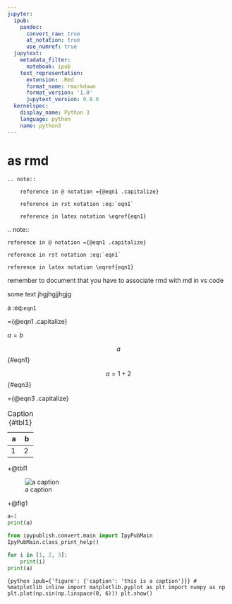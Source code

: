 ```yaml
---
jupyter:
  ipub:
    pandoc:
      convert_raw: true 
      at_notation: true
      use_numref: true
  jupytext:
    metadata_filter:
      notebook: ipub
    text_representation:
      extension: .Rmd
      format_name: rmarkdown
      format_version: '1.0'
      jupytext_version: 0.8.6
  kernelspec:
    display_name: Python 3
    language: python
    name: python3
---
```


# as rmd

```
.. note::

    reference in @ notation ={@eqn1 .capitalize}

    reference in rst notation :eq:`eqn1`

    reference in latex notation \eqref{eqn1}
```

.. note::

    reference in @ notation ={@eqn1 .capitalize}

    reference in rst notation :eq:`eqn1`

    reference in latex notation \eqref{eqn1}

remember to document that you have to associate rmd with md in vs code

some text jhgjhgjjhgjg

a :eq:`eqn1`

={@eqn1 .capitalize}

$a=b$

$$a$$ {#eqn1}

$$a=1+2$$ {#eqn3}

={@eqn3 .capitalize}

a b
- -
1 2

Table: Caption {#tbl1}

+@tbl1

![a caption](_static/example.jpg){#fig1}

+@fig1

```python
a=1
print(a)
```

```python
from ipypublish.convert.main import IpyPubMain
IpyPubMain.class_print_help()
```

```python
for i in [1, 2, 3]:
    print(i)
print(a)
```


```{python ipub={'figure': {'caption': 'this is a caption'}}}
# %matplotlib inline
import matplotlib.pyplot as plt
import numpy as np
plt.plot(np.sin(np.linspace(0, 6)))
plt.show()
```
